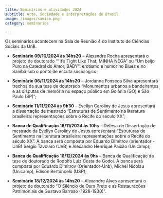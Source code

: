 ```yaml
---
title: Seminários e atividades 2024
subtitle: Arte, Sociedade e Interpretações do Brasil
image: /images/samico.png
category: seminarios

---
```


Os seminários acontecem na Sala de Reunião 4 do Instituto de Ciências Sociais da UnB.
 
* **Seminário 09/10/2024 às 14hs20** --  Alexandre Rocha apresentará o projeto de doutorado "“It’s Tight Like That, MINHA NÊGA” ou “Um beijo Puro na Catedral do Amor, BABY”: erotismo e humor no Blues e no Samba sob o ponto de escuta sociológico;
		
* **Seminário 06/11/2024 às 14hs20** -- Jordanna Fonseca Silva apresentará trechos de sua tese de doutorado "Monumentos urbanos a bandeirantes e as disputas de memória no espaço público em Goiânia (GO) e São Paulo (SP)";

* **Seminário 11/11/2024 às 9h30** -- Evellyn Caroliny de Jesus apresentará a dissertação de mestrado "Estruturas de Sentimento na literatura brasileira: representações sobre o Recife do século XX";

* **Banca de Qualificação 18/11/2024 às 10hs** -- Defesa de Dissertação de mestrado da Evellyn Caroliny de Jesus apresentará "Estruturas de Sentimento na literatura brasileira: representações sobre o Recife do século XX". A banca será composta por Eduardo DImitrov (orientador - UnB) Sergio Tavolaro (UnB) e Alexandro Henrique Paixão (Unicamp);

* **Banca de Qualificação 16/12/2024 às 9hs** -- Banca de Qualificação da tese de doutorado de Rodolfo Luiz Costa de Godoi. A banca será composta por Eduardo Dimitrov (Orientador-Unb), Michel Nicolau (Unicamp), Edison Bertoncelo (USP);

* **Seminário 18/12/2024 às 14hs20** --  Alexandre Alves apresentará o projeto de doutorado "O Silêncio de Ouro Preto e as Restaurações Patrimoniais de Gustavo Barroso (1928-1930)".
		
	